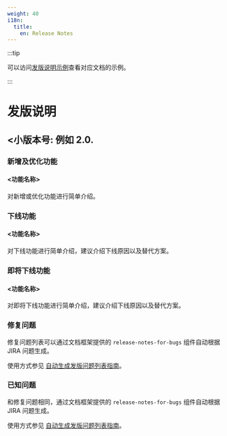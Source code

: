 ```yaml
---
weight: 40
i18n:
  title:
    en: Release Notes
---
```


:::tip

可以访问[发版说明示例](https://product-doc-guide.alauda.cn/template/release_notes/example.html)查看对应文档的示例。

:::

# 发版说明

## \<小版本号: 例如 2.0.

### 新增及优化功能

#### \<功能名称\>
对新增或优化功能进行简单介绍。


### 下线功能

#### \<功能名称\>
对下线功能进行简单介绍，建议介绍下线原因以及替代方案。


### 即将下线功能

#### \<功能名称\>
对即将下线功能进行简单介绍，建议介绍下线原因以及替代方案。


### 修复问题

修复问题列表可以通过文档框架提供的 `release-notes-for-bugs` 组件自动根据 JIRA 问题生成。

使用方式参见 [自动生成发版问题列表指南](https://product-doc-guide.alauda.cn/guide/auto_gen_releasenotes.html)。


### 已知问题

和修复问题相同，通过文档框架提供的 `release-notes-for-bugs` 组件自动根据 JIRA 问题生成。

使用方式参见 [自动生成发版问题列表指南](https://product-doc-guide.alauda.cn/guide/auto_gen_releasenotes.html)。
